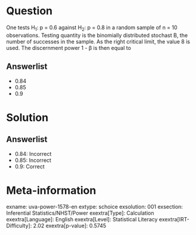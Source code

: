 Question
========

One tests H~1~: p = 0.6 against H~2~: p = 0.8 in a random sample of n = 10 observations. Testing quantity is the binomially distributed stochast B, the number of successes in the sample. As the right critical limit, the value 8 is used. The discernment power 1 - β is then equal to

Answerlist
----------

* 0.84
* 0.85
* 0.9

Solution
========

Answerlist
----------

* 0.84: Incorrect
* 0.85: Incorrect
* 0.9: Correct

Meta-information
================
exname: uva-power-1578-en
extype: schoice
exsolution: 001
exsection: Inferential Statistics/NHST/Power
exextra[Type]: Calculation
exextra[Language]: English
exextra[Level]: Statistical Literacy
exextra[IRT-Difficulty]: 2.02
exextra[p-value]: 0.5745
